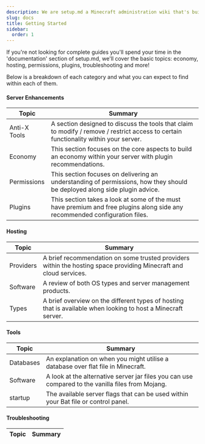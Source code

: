 ```yaml
---
description: We are setup.md a Minecraft administration wiki that's build by the community.
slug: docs
title: Getting Started
sidebar:
  order: 1
---
```


If you're not looking for complete guides you'll spend your time in the 'documentation' section of setup.md, we'll cover the basic topics: economy, hosting, permissions, plugins, troubleshooting and more! 

Below is a breakdown of each category and what you can expect to find within each of them.

#### Server Enhancements

 Topic | Summary
------------ |------------
Anti-X Tools | A section designed to discuss the tools that claim to modify / remove / restrict access to certain functionality within your server.
Economy | This section focuses on the core aspects to build an economy within your server with plugin recommendations.
Permissions | This section focuses on delivering an understanding of permissions, how they should be deployed along side plugin advice.
Plugins | This section takes a look at some of the must have premium and free plugins along side any recommended configuration files.


#### Hosting

 Topic | Summary
------------ |------------
Providers | A brief recommendation on some trusted providers within the hosting space providing Minecraft and cloud services.
Software | A review of both OS types and server management products.
Types | A brief overview on the different types of hosting that is available when looking to host a Minecraft server.


#### Tools

 Topic | Summary
------------ |------------
Databases | An explanation on when you might utilise a database over flat file in Minecraft.
Software | A look at the alternative server jar files you can use compared to the vanilla files from Mojang. 
startup | The available server flags that can be used within your Bat file or control panel. 


#### Troubleshooting

 Topic | Summary
------------ |------------
